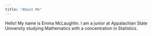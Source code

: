 ```yaml
---
title: "About Me"
---
```


Hello! My name is Emma McLaughlin. I am a junior at Appalachian State University studying Mathematics with a concentration in Statistics. 



